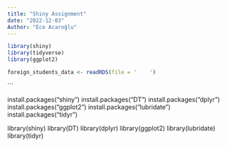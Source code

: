 ```yaml
---
title: "Shiny Assignment"
date: "2022-12-03"
Author: "Ece Acaroğlu"
---
```


```r

library(shiny)
library(tidyverse)
library(ggplot2)

foreign_students_data <- readRDS(file = '    ')

```

```


install.packages("shiny")
install.packages("DT")
install.packages("dplyr")
install.packages("ggplot2")
install.packages("lubridate")
install.packages("tidyr")




library(shiny)
library(DT)
library(dplyr)
library(ggplot2)
library(lubridate)
library(tidyr)